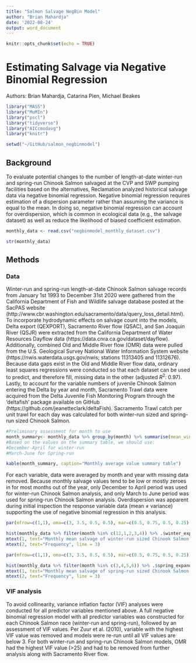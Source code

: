 ```yaml
---
title: "Salmon Salvage NegBin Model"
author: "Brian Mahardja"
date: '2022-08-24'
output: word_document
---
```


```r
knitr::opts_chunk$set(echo = TRUE)
```

# Estimating Salvage via Negative Binomial Regression

Authors: Brian Mahardja, Catarina Pien, Michael Beakes

```r

library("MASS")
library("MuMIn")
library("pscl")
library("tidyverse")
library("AICcmodavg")
library("knitr")

setwd("~/GitHub/salmon_negbinmodel")
```

## Background

To evaluate potential changes to the number of length-at-date winter-run and spring-run Chinook Salmon salvaged at the CVP and SWP pumping facilities based on the alternatives, Reclamation analyzed historical salvage data via negative binomial regression. Negative binomial regression requires estimation of a dispersion parameter rather than assuming the variance is equal to the mean. In doing so, negative binomial regression can account for overdispersion, which is common in ecological data (e.g., the salvage dataset) as well as reduce the likelihood of biased coefficient estimation.  

```r

monthly_data <- read.csv("negbinmodel_monthly_dataset.csv")

str(monthly_data)

```

## Methods

### Data
Winter-run and spring-run length-at-date Chinook Salmon salvage records from January 1st 1993 to December 31st 2020 were gathered from the California Department of Fish and Wildlife salvage database posted at the SacPAS website (http://www.cbr.washington.edu/sacramento/data/query_loss_detail.html). To incorporate hydrodynamic effects on salvage count into the models, Delta export (QEXPORT), Sacramento River flow (QSAC), and San Joaquin River (QSJR) were extracted from the California Department of Water Resources Dayflow data (https://data.cnra.ca.gov/dataset/dayflow). Additionally, combined Old and Middle River flow (OMR) data were pulled from the U.S. Geological Survey National Water Information System website (https://nwis.waterdata.usgs.gov/nwis; stations 11313405 and 11312676). Because data gaps exist in the Old and Middle River flow data, ordinary least squares regressions were conducted so that each dataset can be used to predict, and therefore fill, missing data in the other (adjusted $R^2$: 0.97). Lastly, to account for the variable numbers of juvenile Chinook Salmon entering the Delta by year and month, Sacramento Trawl data were acquired from the Delta Juvenile Fish Monitoring Program through the 'deltafish' package available on GitHub (https://github.com/jeanetteclark/deltaFish). Sacramento Trawl catch per unit trawl for each day was calculated for both winter-run sized and spring-run sized Chinook Salmon. 

```r
#Preliminary assessment for month to use
month_summary<- monthly_data %>% group_by(month) %>% summarise(mean_winter_lad_loss=mean(winter_lad_loss),sd_winter_lad_loss=sd(winter_lad_loss),                                               mean_spring_lad_loss=mean(spring_lad_loss),sd_spring_lad_loss=sd(spring_lad_loss))
#Based on the values on the summary table, we should use:
#December-April for winter-run
#March-June for Spring-run

kable(month_summary, caption="Monthly average value summary table")
```

For each variable, data were averaged by month and year with missing data removed. Because monthly salvage values tend to be low or mostly zeroes in for most months out of the year, only December to April period was used for winter-run Chinook Salmon analysis, and only March to June period was used for spring-run Chinook Salmon analysis. Overdispersion was apparent during initial inspection  the response variable data (mean $\neq$ variance) supporting the use of negative binomial regression in this analysis. 

```r

par(mfrow=c(1,1), oma=c(3, 3.5, 0.5, 0.5), mar=c(0.5, 0.75, 0.5, 0.25), bty="l")

hist(monthly_data %>% filter(month %in% c(12,1,2,3,4)) %>% .$winter_expanded_salvage, breaks = 100, las=1, xlab="Winter run salvage(n)", ylab="Frequency", main="")
mtext(1, text="Monthly mean salvage of winter-run sized Chinook Salmon (n)", line = 2.5, cex=0.75)
mtext(2, text="Frequency", line = 3)

par(mfrow=c(1,1), oma=c(3, 3.5, 0.5, 0.5), mar=c(0.5, 0.75, 0.5, 0.25), bty="l")

hist(monthly_data %>% filter(month %in% c(3,4,5,6)) %>% .$spring_expanded_salvage, breaks = 100, las=1, xlab="Winter run salvage(n)", ylab="Frequency", main="")
mtext(1, text="Monthly mean salvage of spring-run sized Chinook Salmon (n)", line = 2.5, cex=0.75)
mtext(2, text="Frequency", line = 3)

```

### VIF analysis

To avoid collinearity, variance inflation factor (VIF) analyses were conducted for all predictor variables mentioned above. A full negative binomial regression model with all predictor variables was constructed for each Chinook Salmon race (winter-run and spring-run), followed by an assessment of VIF values. Per Zuur et al. (2010), variable with the highest VIF value was removed and models were re-run until all VIF values are below 3. For both winter-run and spring-run Chinook Salmon models, OMR had the highest VIF value (>25) and had to be removed from further analysis along with Sacramento River flow. 


